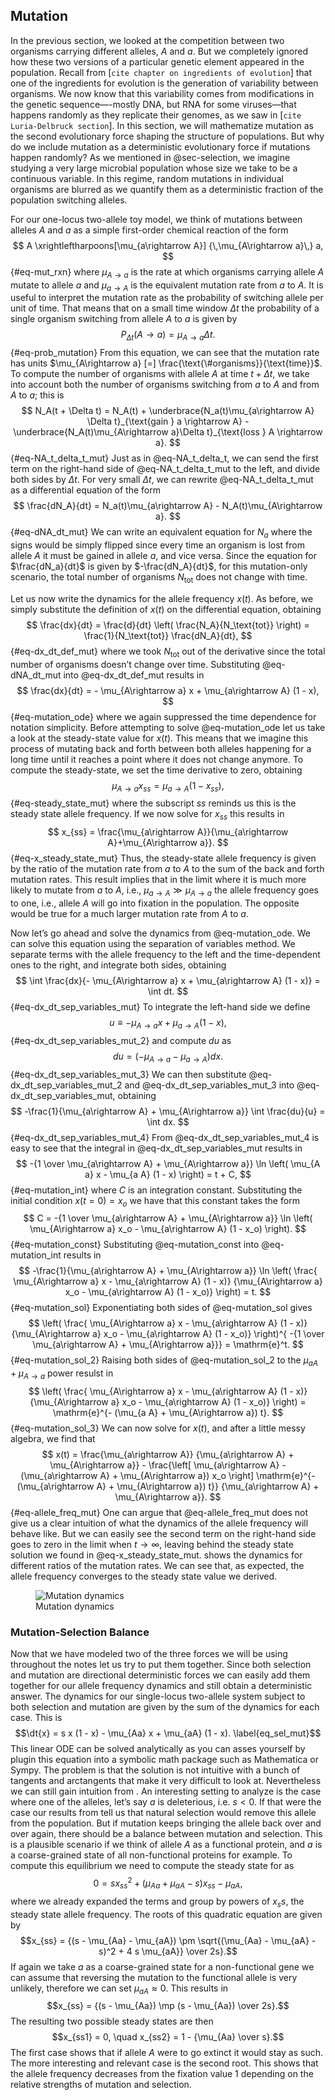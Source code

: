 ## Mutation {#seq_determ_mut}

In the previous section, we looked at the competition between two organisms
carrying different alleles, $A$ and $a$. But we completely ignored how these two
versions of a particular genetic element appeared in the population. Recall from
[`cite chapter on ingredients of evolution`] that one of the ingredients for
evolution is the generation of variability between organisms. We now know that
this variability comes from modifications in the genetic sequence----mostly DNA,
but RNA for some viruses---that happens randomly as they replicate their
genomes, as we saw in [`cite Luria-Delbruck section`]. In this section, we will
mathematize mutation as the second evolutionary force shaping the structure of
populations. But why do we include mutation as a deterministic evolutionary
force if mutations happen randomly? As we mentioned in @sec-selection, we
imagine studying a very large microbial population whose size we take to be a
continuous variable. In this regime, random mutations in individual organisms
are blurred as we quantify them as a deterministic fraction of the population
switching alleles.

For our one-locus two-allele toy model, we think of mutations between alleles
$A$ and $a$ as a simple first-order chemical reaction of the form
$$
A \xrightleftharpoons[\mu_{a\rightarrow A}]
  {\,\mu_{A\rightarrow a}\,} a,
$${#eq-mut_rxn}
where $\mu_{A\rightarrow a}$ is the rate at which organisms carrying allele $A$
mutate to allele $a$ and $\mu_{a\rightarrow A}$ is the equivalent mutation rate
from $a$ to $A$. It is useful to interpret the mutation rate as the probability
of switching allele per unit of time. That means that on a small time window
$\Delta t$ the probability of a single organism switching from allele $A$ to $a$
is given by
$$
P_{\Delta t}(A \rightarrow a) = \mu_{A\rightarrow a} \Delta t.
$${#eq-prob_mutation}
From this equation, we can see that the mutation rate has units
$\mu_{A\rightarrow a} [=] \frac{\text{\#organisms}}{\text{time}}$. To compute
the number of organisms with allele $A$ at time $t + \Delta t$, we take into
account both the number of organisms switching from $a$ to $A$ and from $A$ to
$a$; this is
$$
N_A(t + \Delta t) = N_A(t) + 
\underbrace{N_a(t)\mu_{a\rightarrow A} \Delta t}_{\text{gain } a \rightarrow A}
-\underbrace{N_A(t)\mu_{A\rightarrow a}\Delta t}_{\text{loss } A \rightarrow a}.
$${#eq-NA_t_delta_t_mut}
Just as in @eq-NA_t_delta_t, we can send the first term on the right-hand side
of @eq-NA_t_delta_t_mut to the left, and divide both sides by $\Delta t$. For
very small $\Delta t$, we can rewrite @eq-NA_t_delta_t_mut as a differential
equation of the form
$$
\frac{dN_A}{dt} = N_a(t)\mu_{a\rightarrow A} - N_A(t)\mu_{A\rightarrow a}.
$${#eq-dNA_dt_mut}
We can write an equivalent equation for $N_a$ where the signs would be simply
flipped since every time an organism is lost from allele $A$ it must be gained
in allele $a$, and vice versa. Since the equation for $\frac{dN_a}{dt}$ is 
given by $-\frac{dN_A}{dt}$, for this mutation-only scenario, the total number
of organisms $N_\text{tot}$ does not change with time.

Let us now write the dynamics for the allele frequency $x(t)$. As before, we
simply substitute the definition of $x(t)$ on the differential equation, 
obtaining
$$
\frac{dx}{dt} = \frac{d}{dt} \left( \frac{N_A}{N_\text{tot}} \right) = 
\frac{1}{N_\text{tot}} \frac{dN_A}{dt},
$${#eq-dx_dt_def_mut}
where we took $N_\text{tot}$ out of the derivative since the total number of
organisms doesn't change over time. Substituting @eq-dNA_dt_mut into
@eq-dx_dt_def_mut results in
$$
\frac{dx}{dt} = - \mu_{A\rightarrow a} x + \mu_{a\rightarrow A} (1 - x),
$${#eq-mutation_ode}
where we again suppressed the time dependence for notation simplicity. Before
attempting to solve @eq-mutation_ode let us take a look at the steady-state 
value for $x(t)$. This means that we imagine this process of mutating back and
forth between both alleles happening for a long time until it reaches a point
where it does not change anymore. To compute the steady-state, we set the time
derivative to zero, obtaining
$$
\mu_{A\rightarrow a} x_{ss} = \mu_{a\rightarrow A} (1 - x_{ss}),
$${#eq-steady_state_mut}
where the subscript $ss$ reminds us this is the steady state allele frequency.
If we now solve for $x_{ss}$ this results in
$$
x_{ss} = \frac{\mu_{a\rightarrow A}}{\mu_{a\rightarrow A}+\mu_{A\rightarrow a}}.
$${#eq-x_steady_state_mut}
Thus, the steady-state allele frequency is given by the ratio of the mutation
rate from $a$ to $A$ to the sum of the back and forth mutation rates. This
result implies that in the limit where it is much more likely to mutate from $a$
to $A$, i.e., $\mu_{a\rightarrow A} \gg \mu_{A\rightarrow a}$ the allele
frequency goes to one, i.e., allele $A$ will go into fixation in the population.
The opposite would be true for a much larger mutation rate from $A$ to $a$.

Now let's go ahead and solve the dynamics from @eq-mutation_ode. We can solve
this equation using the separation of variables method. We separate terms with
the allele frequency to the left and the time-dependent ones to the right, and
integrate both sides, obtaining
$$
\int \frac{dx}{- \mu_{A\rightarrow a} x + \mu_{a\rightarrow A} (1 - x)} = 
\int dt.
$${#eq-dx_dt_sep_variables_mut}
To integrate the left-hand side we define
$$
u \equiv - \mu_{A\rightarrow a} x + \mu_{a\rightarrow A} (1 - x),
$${#eq-dx_dt_sep_variables_mut_2}
and compute $du$ as
$$
du = \left( - \mu_{A\rightarrow a} - \mu_{a\rightarrow A} \right) dx.
$${#eq-dx_dt_sep_variables_mut_3}
We can then substitute @eq-dx_dt_sep_variables_mut_2 and
@eq-dx_dt_sep_variables_mut_3 into @eq-dx_dt_sep_variables_mut, obtaining
$$
-\frac{1}{\mu_{a\rightarrow A} + \mu_{A\rightarrow a}} \int \frac{du}{u} = 
\int dx.
$${#eq-dx_dt_sep_variables_mut_4}
From @eq-dx_dt_sep_variables_mut_4 is easy to see that the integral in
@eq-dx_dt_sep_variables_mut results in
$$
-{1 \over \mu_{a\rightarrow A} + \mu_{A\rightarrow a}}
\ln \left( \mu_{A a} x - \mu_{a A} (1 - x) \right) =
t + C,
$${#eq-mutation_int}
where $C$ is an integration constant. Substituting the initial condition $x(t=0)
= x_o$ we have that this constant takes the form
$$
C =  -{1 \over \mu_{a\rightarrow A} + \mu_{A\rightarrow a}}
\ln \left( \mu_{A\rightarrow a} x_o - \mu_{a\rightarrow A} (1 - x_o) \right).
$${#eq-mutation_const}
Substituting @eq-mutation_const into @eq-mutation_int results in
$$
-\frac{1}{\mu_{a\rightarrow A} + \mu_{A\rightarrow a}} \ln \left( 
\frac{ \mu_{A\rightarrow a} x - \mu_{a\rightarrow A} (1 - x)}
{\mu_{A\rightarrow a} x_o - \mu_{a\rightarrow A} (1 - x_o)} 
\right) = t.
$${#eq-mutation_sol}
Exponentiating both sides of @eq-mutation_sol gives 
$$
\left( \frac{ \mu_{A\rightarrow a} x - \mu_{a\rightarrow A} (1 - x)}
{\mu_{A\rightarrow a} x_o - \mu_{a\rightarrow A} (1 - x_o)} \right)^{
-{1 \over \mu_{a\rightarrow A} + \mu_{A\rightarrow a}}} = \mathrm{e}^t.
$${#eq-mutation_sol_2}
Raising both sides of @eq-mutation_sol_2 to the $\mu_{a A} + \mu_{A\rightarrow
a}$ power resulst in
$$
\left( \frac{ \mu_{A\rightarrow a} x - \mu_{a\rightarrow A} (1 - x)}
{\mu_{A\rightarrow a} x_o - \mu_{a\rightarrow A} (1 - x_o)} \right) =
\mathrm{e}^{- (\mu_{a A} + \mu_{A\rightarrow a}) t}.
$${#eq-mutation_sol_3} 
We can now solve for $x(t)$, and after a little messy algebra, we find that 
$$
x(t) = \frac{\mu_{a\rightarrow A}}
{\mu_{a\rightarrow A} + \mu_{A\rightarrow a}} 
- \frac{\left[  \mu_{a\rightarrow A} - (\mu_{a\rightarrow A} + 
\mu_{A\rightarrow a}) x_o \right] 
\mathrm{e}^{- (\mu_{a\rightarrow A} + \mu_{A\rightarrow a}) t}}
{\mu_{a\rightarrow A} + \mu_{A\rightarrow a}}.
$${#eq-allele_freq_mut}
One can argue that @eq-allele_freq_mut does not give us a clear intuition of
what the dynamics of the allele frequency will behave like. But we can easily
see the second term on the right-hand side goes to zero in the limit when $t
\rightarrow \infty$, leaving behind the steady state solution we found in
@eq-x_steady_state_mut. shows the dynamics for different ratios of the mutation
rates. We can see that, as expected, the allele frequency converges to the
steady state value we derived.

![Mutation dynamics](./figures/forces_evolution/_mutation_dynamics){#fig-mutation_dynamics}

### Mutation-Selection Balance

Now that we have modeled two of the three forces we will be using
throughout the notes let us try to put them together. Since both
selection and mutation are directional deterministic forces we can
easily add them together for our allele frequency dynamics and still
obtain a deterministic answer. The dynamics for our single-locus
two-allele system subject to both selection and mutation are given by
the sum of the dynamics for each case. This is
$$\dt{x} = s x (1 - x) - \mu_{Aa} x + \mu_{aA} (1 - x).
  \label{eq_sel_mut}$$ This linear ODE can be solved analytically as you
can asses yourself by plugin this equation into a symbolic math package
such as Mathematica or Sympy. The problem is that the solution is not
intuitive with a bunch of tangents and arctangents that make it very
difficult to look at. Nevertheless we can still gain intuition from . An
interesting setting to analyze is the case where one of the alleles,
let's say $a$ is deleterious, i.e. $s < 0$. If that were the case our
results from tell us that natural selection would remove this allele
from the population. But if mutation keeps bringing the allele back over
and over again, there should be a balance between mutation and
selection. This is a plausible scenario if we think of allele $A$ as a
functional protein, and $a$ is a coarse-grained state of all
non-functional proteins for example. To compute this equilibrium we need
to compute the steady state for as
$$0 = s x_{ss}^2 + (\mu_{Aa} + \mu_{aA} - s) x_{ss} - \mu_{aA},$$ where
we already expanded the terms and group by powers of $x_ss$, the steady
state allele frequency. The roots of this quadratic equation are given
by $$x_{ss} = {(s - \mu_{Aa} - \mu_{aA}) \pm 
    \sqrt{(\mu_{Aa} - \mu_{aA} - s)^2 + 4 s \mu_{aA}}
    \over 2s}.$$ If again we take $a$ as a coarse-grained state for a
non-functional gene we can assume that reversing the mutation to the
functional allele is very unlikely, therefore we can set
$\mu_{aA} \approx 0$. This results in
$$x_{ss} = {(s - \mu_{Aa}) \mp (s - \mu_{Aa}) \over 2s}.$$ The resulting
two possible steady states are then
$$x_{ss1} = 0, \quad x_{ss2} = 1 - {\mu_{Aa} \over s}.$$ The first case
shows that if allele $A$ were to go extinct it would stay as such. The
more interesting and relevant case is the second root. This shows that
the allele frequency decreases from the fixation value 1 depending on
the relative strengths of mutation and selection.
